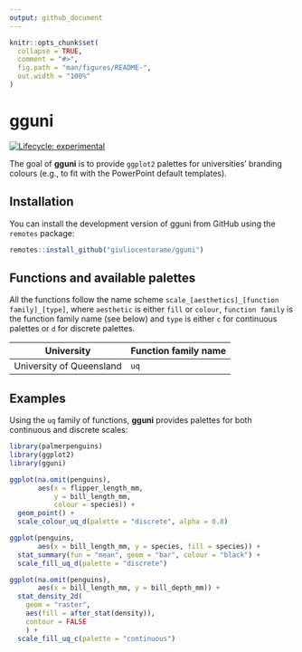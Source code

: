 ```yaml
---
output: github_document
---
```


<!-- README.md is generated from README.Rmd. Please edit that file -->

```r
knitr::opts_chunk$set(
  collapse = TRUE,
  comment = "#>",
  fig.path = "man/figures/README-",
  out.width = "100%"
)
```

# gguni

<!-- badges: start -->

[![Lifecycle: experimental](https://img.shields.io/badge/lifecycle-experimental-orange.svg)](https://lifecycle.r-lib.org/articles/stages.html#experimental)

<!-- badges: end -->

The goal of **gguni** is to provide `ggplot2` palettes for universities' branding colours (e.g., to fit with the PowerPoint default templates).

## Installation

You can install the development version of gguni from GitHub using the `remotes` package:

``` r
remotes::install_github("giuliocentorame/gguni")
```

## Functions and available palettes

All the functions follow the name scheme `scale_[aesthetics]_[function family]_[type]`, where `aesthetic` is either `fill` or `colour`, `function family` is the function family name (see below) and `type` is either `c` for continuous palettes or `d` for discrete palettes.

| University               | Function family name |
|--------------------------|----------------------|
| University of Queensland | `uq`                 |

## Examples

Using the `uq` family of functions, **gguni** provides palettes for both continuous and discrete scales:

```r
library(palmerpenguins)
library(ggplot2)
library(gguni)

ggplot(na.omit(penguins),
       aes(x = flipper_length_mm,
           y = bill_length_mm,
           colour = species)) +
  geom_point() +
  scale_colour_uq_d(palette = "discrete", alpha = 0.8)

```

```r

ggplot(penguins,
       aes(x = bill_length_mm, y = species, fill = species)) +
  stat_summary(fun = "mean", geom = "bar", colour = "black") +
  scale_fill_uq_d(palette = "discrete")
```

```r
ggplot(na.omit(penguins),
       aes(x = bill_length_mm, y = bill_depth_mm)) +
  stat_density_2d(
    geom = "raster",
    aes(fill = after_stat(density)),
    contour = FALSE
    ) +
  scale_fill_uq_c(palette = "continuous")
```

